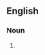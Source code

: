 ==English==

===Noun===
{{en-noun|head=[[odd]] [[man]] [[out]]|odd men out}}

# {{alternative form of|odd one out}}